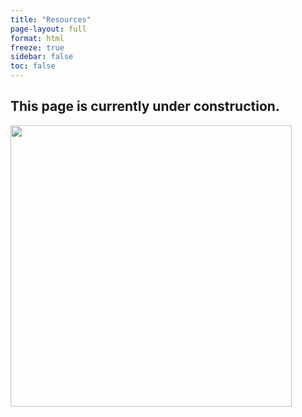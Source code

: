 ```yaml
---
title: "Resources"
page-layout: full
format: html
freeze: true
sidebar: false
toc: false
---
```


<div class="centered-content">


## This page is currently under construction.

![](../resources/penguins.jpg){width=450 align="center"}

</div>
